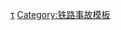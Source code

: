 {{Navbox
| bodyclass = vevent
| name = 2021年铁路事故
| state =  {{{state<includeonly>|autocollapse</includeonly>}}}
| titleclass = summary
| title = [[铁路事故列表 (2020年至今)|{{Start date|2021}}铁路事故]]
| listclass = hlist
| group1 = 地点及时间
| list1 =  
* [[2021年索哈傑火車相撞事故|埃及索哈杰]]（3月26日）
* [[北迴線太魯閣號列車出軌事故|台灣花蓮]]（4月2日）
* [[2021年墨西哥城地鐵坍塌事故|墨西哥墨西哥城]]（5月3日）
* [[2021年格拉那再也綫輕快鐵相撞事故|馬來西亞吉隆坡]]（5月24日）
* [[2021年蘭新鐵路列車撞人事故|甘肅金昌]]（6月4日）
* [[2021年達哈吉列車相撞事故|巴基斯坦信德]]（6月7日）
* [[郑州地铁5号线“7·20”事件|河南郑州]]（7月20日）
* [[2021年捷克米拉夫切列車相撞事故|捷克米拉夫切]]（8月4日）
* {{link-ja|小田急线伤人案|小田急線刺傷事件|日本東京都}}（8月6日）
* [[台灣高鐵通霄路段山體滑坡事故|臺灣苗栗]]（8月7日）
* {{tsl|en|2021 Montana train derailment|2021年美國蒙大拿出軌事故|美國蒙大拿}}（9月25日）
* [[京王線襲擊事件|日本東京都]]（10月31日）
|below= [[Template:2020年铁路事故|2020]] [[File:Arrow Blue Left 001.svg|12px|link=Template:2020年铁路事故]] [[File:Arrow Blue Right 001.svg|12px|link=Template:2022年铁路事故]] [[Template:2022年铁路事故|2022]]
}}<noinclude>
{{collapsible option}}

[[Category:2021年铁路事故|τ]]
[[Category:铁路事故模板]]
</noinclude>